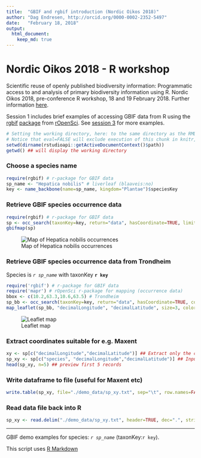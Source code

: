 ```yaml
---
title:  "GBIF and rgbif introduction (Nordic Oikos 2018)"
author: "Dag Endresen, http://orcid.org/0000-0002-2352-5497"
date:   "February 18, 2018"
output:
  html_document:
    keep_md: true
---
```



# Nordic Oikos 2018 - R workshop

Scientific reuse of openly published biodiversity information: Programmatic access to and analysis of primary biodiversity information using R. Nordic Oikos 2018, pre-conference R workshop, 18 and 19 February 2018. Further information [here](http://www.gbif.no/events/2018/Nordic-Oikos-2018-R-workshop.html).

Session 1 includes brief examples of accessing GBIF data from R using the [rgbif](https://www.gbif.org/tool/81747/rgbif) [package](https://cran.r-project.org/web/packages/rgbif/index.html) from [rOpenSci](https://ropensci.org/). See [session 3](../s3_gbif_demo) for more examples.


```r
# Setting the working directory, here: to the same directory as the RMD-script
# Notice that eval=FALSE will exclude execution of this chunk in knitr, but enable manual execution in RStudio
setwd(dirname(rstudioapi::getActiveDocumentContext()$path))
getwd() ## will display the working directory
```

### Choose a species name
```r
require(rgbif) # r-package for GBIF data
sp_name <- "Hepatica nobilis" # liverleaf (blaaveis:no)
key <- name_backbone(name=sp_name, kingdom="Plantae")$speciesKey
```

### Retrieve GBIF species occurrence data
```r
require(rgbif) # r-package for GBIF data
sp <- occ_search(taxonKey=key, return="data", hasCoordinate=TRUE, limit=200) 
gbifmap(sp)
```
![Map of Hepatica nobilis occurrences](./demo_data/gbifmap_Hepatica_nobilis.png "gbifmap")

### Retrieve GBIF species occurrence data from Trondheim
Species is *`r sp_name`* with taxonKey **`r key`**
```r
require('rgbif') # r-package for GBIF data
require('mapr') # rOpenSci r-package for mapping (occurrence data)
bbox <- c(10.2,63.3,10.6,63.5) # Trondheim
sp_bb <- occ_search(taxonKey=key, return="data", hasCoordinate=TRUE, country="NO", geometry=bbox, limit=200) 
map_leaflet(sp_bb, "decimalLongitude", "decimalLatitude", size=3, color="blue")
```

![Leaflet map](demo_data/s1_leaflet_map.png "Leaflet map")


### Extract coordinates suitable for e.g. Maxent
```r
xy <- sp[c("decimalLongitude","decimalLatitude")] ## Extract only the coordinates
sp_xy <- sp[c("species", "decimalLongitude","decimalLatitude")] ## Input format for Maxent
head(sp_xy, n=5) ## preview first 5 records
```

### Write dataframe to file (useful for Maxent etc)
```r
write.table(sp_xy, file="./demo_data/sp_xy.txt", sep="\t", row.names=FALSE, qmethod="double") ## for Maxent
```

### Read data file back into R
```r
sp_xy <- read.delim("./demo_data/sp_xy.txt", header=TRUE, dec=".", stringsAsFactors=FALSE)
```

***

GBIF demo examples for species: *`r sp_name`* (taxonKey:`r key`).

This script uses [R Markdown](http://rmarkdown.rstudio.com/)

